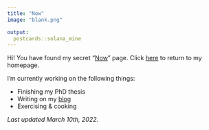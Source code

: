 ```yaml
---
title: "Now"
image: "blank.png"

output:
  postcards::solana_mine
---
```


Hi! You have found my secret "[Now](https://nownownow.com/about)" page. Click [here](https://www.albertkuo.me) to return to my homepage. 

I'm currently working on the following things:

* Finishing my PhD thesis
* Writing on my [blog](https://blog.albertkuo.me)
* Exercising & cooking

*Last updated March 10th, 2022.*

<!-- Global site tag (gtag.js) - Google Analytics -->
<script async src="https://www.googletagmanager.com/gtag/js?id=UA-98438367-1"></script>
<script>
  window.dataLayer = window.dataLayer || [];
  function gtag(){dataLayer.push(arguments);}
  gtag('js', new Date());

  gtag('config', 'UA-98438367-1');
</script>